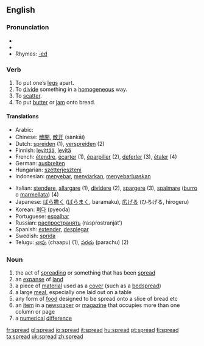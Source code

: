 ==English==

{{rank|expect|nation|legal|965|spread|enter|consider|provided}}

===Pronunciation===
*{{IPA|/'sprɛd/}}
*{{audio|en-us-spread.ogg|Audio (US)}}
*Rhymes: [[Rhymes:English:-ɛd|-ɛd]]

===Verb===
{{en-verb|spreads|spreading|spread}}

# To put one’s [[leg]]s apart.
# To [[divide]] something in a [[homogeneous]] way.
# To [[scatter]].
# To put [[butter]] or [[jam]] onto bread.

====Translations====
{{rfc-trans}}
{{top}}
*Arabic: {{ARchar|[[فرد]]}} {{Unicode|(fárada)}}
*Chinese: [[散開]], [[散开]] (sànkāi)
*Dutch: [[spreiden]] (1), [[verspreiden]] (2)
*Finnish: [[levittää]], [[levitä]]
*French: [[étendre]], [[écarter]] (1), [[éparpiller]] (2), [[deferler]] (3), [[étaler]] (4)
*German: [[ausbreiten]]
*Hungarian: [[szétterjeszteni]]
*Indonesian: [[sebar|menyebar]], [[siar|menyiarkan]], [[sebar luas|menyebarluaskan]]
{{mid}}
*Italian: [[stendere]], [[allargare]] (1), [[dividere]] (2), [[spargere]] (3), [[spalmare]] ([[burro]] o [[marmellata]]) (4)
*Japanese: [[ばら撒く]] ([[ばらまく]], baramaku), [[広げる]] (ひろげる, hirogeru)
*Korean: [[펴다]] (pyeoda)
*Portuguese: [[espalhar]]
*Russian: [[распространять]] (rasprostranját’)
*Spanish: [[extender]], [[desplegar]]
*Swedish: [[sprida]]
*Telugu: [[చాపు]] (chaapu) (1), [[పరచు]] (parachu) (2)
{{bottom}}

===Noun===
{{en-noun}}

# the act of [[spreading]] or something that has been [[spread]]
# an [[expanse]] of [[land]]
# a piece of [[material]] used as a [[cover]] (such as a [[bedspread]])
# a large [[meal]], especially one laid out on a table
# any form of [[food]] designed to be spread onto a slice of bread etc
# an [[item]] in a [[newspaper]] or [[magazine]] that occupies more than one column or page
# a [[numerical]] [[difference]]

[[fr:spread]]
[[gl:spread]]
[[io:spread]]
[[it:spread]]
[[hu:spread]]
[[pt:spread]]
[[fi:spread]]
[[ta:spread]]
[[uk:spread]]
[[zh:spread]]